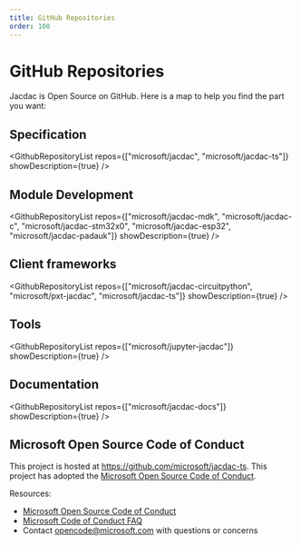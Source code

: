 ```yaml
---
title: GitHub Repositories
order: 100
---
```


# GitHub Repositories

Jacdac is Open Source on GitHub. Here is a map to help you find the part you want:

## Specification

<GithubRepositoryList repos={["microsoft/jacdac", "microsoft/jacdac-ts"]} showDescription={true} />

## Module Development

<GithubRepositoryList repos={["microsoft/jacdac-mdk", "microsoft/jacdac-c", "microsoft/jacdac-stm32x0", "microsoft/jacdac-esp32", "microsoft/jacdac-padauk"]} showDescription={true} />

## Client frameworks

<GithubRepositoryList repos={["microsoft/jacdac-circuitpython", "microsoft/pxt-jacdac", "microsoft/jacdac-ts"]} showDescription={true} />

## Tools

<GithubRepositoryList repos={["microsoft/jupyter-jacdac"]} showDescription={true} />

## Documentation

<GithubRepositoryList repos={["microsoft/jacdac-docs"]} showDescription={true} />

## Microsoft Open Source Code of Conduct

This project is hosted at https://github.com/microsoft/jacdac-ts. This project has adopted the [Microsoft Open Source Code of Conduct](https://opensource.microsoft.com/codeofconduct/).

Resources:

- [Microsoft Open Source Code of Conduct](https://opensource.microsoft.com/codeofconduct/)
- [Microsoft Code of Conduct FAQ](https://opensource.microsoft.com/codeofconduct/faq/)
- Contact [opencode@microsoft.com](mailto:opencode@microsoft.com) with questions or concerns

